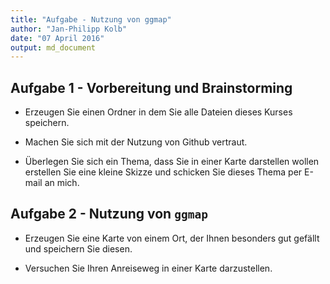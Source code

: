 ```yaml
---
title: "Aufgabe - Nutzung von ggmap"
author: "Jan-Philipp Kolb"
date: "07 April 2016"
output: md_document
---
```



## Aufgabe 1 - Vorbereitung und Brainstorming

-   Erzeugen Sie einen Ordner in dem Sie alle Dateien dieses
    Kurses speichern.

-   Machen Sie sich mit der Nutzung von Github vertraut.

-   Überlegen Sie sich ein Thema, dass Sie in einer Karte darstellen
    wollen erstellen Sie eine kleine Skizze und schicken Sie dieses
    Thema per E-mail an mich.


## Aufgabe 2 - Nutzung von `ggmap`


- Erzeugen Sie eine Karte von einem Ort, der Ihnen besonders gut gefällt und speichern Sie diesen.

- Versuchen Sie Ihren Anreiseweg in einer Karte darzustellen.


